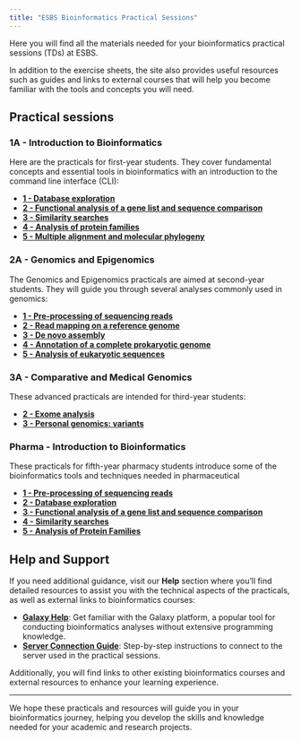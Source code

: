 ```yaml
---
title: "ESBS Bioinformatics Practical Sessions"
---
```


Here you will find all the materials needed for your bioinformatics practical sessions (TDs) at ESBS.

In addition to the exercise sheets, the site also provides useful resources such as guides and links to external courses that will help you become familiar with the tools and concepts you will need.


## Practical sessions

### 1A - Introduction to Bioinformatics
Here are the practicals for first-year students. They cover fundamental concepts and essential tools in bioinformatics with an introduction to the command line interface (CLI):

- **[1 - Database exploration](practicals-1A/practical1.qmd)**
- **[2 - Functional analysis of a gene list and sequence comparison](practicals-1A/practical2.qmd)**
- **[3 - Similarity searches](practicals-1A/practical3.qmd)**
- **[4 - Analysis of protein families](practicals-1A/practical4.qmd)**
- **[5 - Multiple alignment and molecular phylogeny](practicals-1A/practical5.qmd)**

### 2A - Genomics and Epigenomics
The Genomics and Epigenomics practicals are aimed at second-year students. They will guide you through several analyses commonly used in genomics:

- **[1 - Pre-processing of sequencing reads](practicals-2A/practical1.qmd)**
- **[2 - Read mapping on a reference genome](practicals-2A/practical2.qmd)**
- **[3 - De novo assembly](practicals-2A/practical3.qmd)**
- **[4 - Annotation of a complete prokaryotic genome](practicals-2A/practical4.qmd)**
- **[5 - Analysis of eukaryotic sequences](practicals-2A/practical5.qmd)**

### 3A - Comparative and Medical Genomics
These advanced practicals are intended for third-year students:

- **[2 - Exome analysis](practicals-3A/practical2.qmd)**
- **[3 - Personal genomics: variants](practicals-3A/practical3.qmd)**

### Pharma - Introduction to Bioinformatics
These practicals for fifth-year pharmacy students introduce some of the bioinformatics tools and techniques needed in pharmaceutical

- **[1 - Pre-processing of sequencing reads](practicals-pharma/practical1.qmd)**
- **[2 - Database exploration](practicals-pharma/practical2.qmd)**
- **[3 - Functional analysis of a gene list and sequence comparison](practicals-pharma/practical3.qmd)**
- **[4 - Similarity searches](practicals-pharma/practical4.qmd)**
- **[5 - Analysis of Protein Families](practicals-pharma/practical5.qmd)**

## Help and Support

If you need additional guidance, visit our **Help** section where you’ll find detailed resources to assist you with the technical aspects of the practicals, as well as external links to bioinformatics courses:

- **[Galaxy Help](help/galaxy.qmd)**: Get familiar with the Galaxy platform, a popular tool for conducting bioinformatics analyses without extensive programming knowledge.
- **[Server Connection Guide](help/server_connection_guide.qmd)**: Step-by-step instructions to connect to the server used in the practical sessions.
  
Additionally, you will find links to other existing bioinformatics courses and external resources to enhance your learning experience.

---

We hope these practicals and resources will guide you in your bioinformatics journey, helping you develop the skills and knowledge needed for your academic and research projects.

